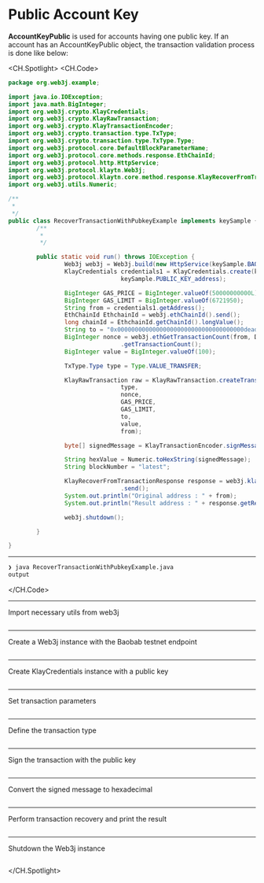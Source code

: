 # Public Account Key

**AccountKeyPublic** is used for accounts having one public key. If an account has an AccountKeyPublic object, the transaction validation process is done like below:

<CH.Spotlight>
<CH.Code>

```java RecoverTransactionWithPubkeyExample.java
package org.web3j.example;

import java.io.IOException;
import java.math.BigInteger;
import org.web3j.crypto.KlayCredentials;
import org.web3j.crypto.KlayRawTransaction;
import org.web3j.crypto.KlayTransactionEncoder;
import org.web3j.crypto.transaction.type.TxType;
import org.web3j.crypto.transaction.type.TxType.Type;
import org.web3j.protocol.core.DefaultBlockParameterName;
import org.web3j.protocol.core.methods.response.EthChainId;
import org.web3j.protocol.http.HttpService;
import org.web3j.protocol.klaytn.Web3j;
import org.web3j.protocol.klaytn.core.method.response.KlayRecoverFromTransactionResponse;
import org.web3j.utils.Numeric;

/**
 * 
 */
public class RecoverTransactionWithPubkeyExample implements keySample {
        /**
         * 
         */

        public static void run() throws IOException {
                Web3j web3j = Web3j.build(new HttpService(keySample.BAOBAB_URL));
                KlayCredentials credentials1 = KlayCredentials.create(keySample.PUBLIC_KEY_privkey,
                                keySample.PUBLIC_KEY_address);

                BigInteger GAS_PRICE = BigInteger.valueOf(50000000000L);
                BigInteger GAS_LIMIT = BigInteger.valueOf(6721950);
                String from = credentials1.getAddress();
                EthChainId EthchainId = web3j.ethChainId().send();
                long chainId = EthchainId.getChainId().longValue();
                String to = "0x000000000000000000000000000000000000dead";
                BigInteger nonce = web3j.ethGetTransactionCount(from, DefaultBlockParameterName.LATEST).send()
                                .getTransactionCount();
                BigInteger value = BigInteger.valueOf(100);

                TxType.Type type = Type.VALUE_TRANSFER;

                KlayRawTransaction raw = KlayRawTransaction.createTransaction(
                                type,
                                nonce,
                                GAS_PRICE,
                                GAS_LIMIT,
                                to,
                                value,
                                from);

                byte[] signedMessage = KlayTransactionEncoder.signMessage(raw, chainId, credentials1);

                String hexValue = Numeric.toHexString(signedMessage);
                String blockNumber = "latest";

                KlayRecoverFromTransactionResponse response = web3j.klayRecoverFromTransaction(hexValue, blockNumber)
                                .send();
                System.out.println("Original address : " + from);
                System.out.println("Result address : " + response.getResult());

                web3j.shutdown();

        }

}
```




---
```zsh output
❯ java RecoverTransactionWithPubkeyExample.java
output
```
</CH.Code>



---
Import necessary utils from web3j
```java RecoverTransactionWithPubkeyExample.java focus=1:15

```

---
Create a Web3j instance with the Baobab testnet endpoint
```java RecoverTransactionWithPubkeyExample.java focus=26

```

---
Create KlayCredentials instance with a public key
```java RecoverTransactionWithPubkeyExample.java focus=27:28

```

---
Set transaction parameters
```java RecoverTransactionWithPubkeyExample.java focus=30:38

```

---
Define the transaction type
```java RecoverTransactionWithPubkeyExample.java focus=40

```

---
Sign the transaction with the public key
```java RecoverTransactionWithPubkeyExample.java focus=42:49

```

---
Convert the signed message to hexadecimal
```java RecoverTransactionWithPubkeyExample.java focus=51:53

```

---
Perform transaction recovery and print the result
```java RecoverTransactionWithPubkeyExample.java focus=54:59

```

---
Shutdown the Web3j instance

```java RecoverTransactionWithPubkeyExample.java focus=61

```



</CH.Spotlight>
